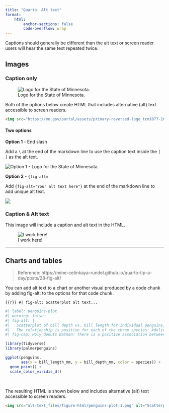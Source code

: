 ```yaml
---
title: "Quarto: Alt text"
format: 
    html:
        anchor-sections: false
        code-overflow: wrap
---
```


Captions should generally be different than the alt text or screen reader users will hear the same text repeated twice.

## Images

### Caption only

![Logo for the State of Minnesota.](https://mn.gov/portal/assets/primary-reversed-logo_tcm1077-265309.jpg)


Both of the options below create HTML that includes alternative (alt) text accessible to screen readers.

```html
<img src="https://mn.gov/portal/assets/primary-reversed-logo_tcm1077-265309.jpg" alt="Option * - Logo for the State of Minnesota.">

```

#### Two options

**Option 1** - End slash

Add a `\` at the end of the markdown line to use the caption text inside the `[ ]` as the alt text.

![Option 1 - Logo for the State of Minnesota. ](https://mn.gov/portal/assets/primary-reversed-logo_tcm1077-265309.jpg)\


**Option 2** -  `{fig-alt=`

Add `{fig-alt="Your alt text here"}` at the end of the markdown line to add unique alt text.

![](https://mn.gov/portal/assets/primary-reversed-logo_tcm1077-265309.jpg){fig-alt="Option 2 - Logo for the State of Minnesota."}

### Caption & Alt text

This image will include a caption and alt text in the HTML.

![I work here!](https://mn.gov/portal/assets/primary-reversed-logo_tcm1077-265309.jpg){fig-alt="Logo for the State of Minnesota."}

---  

## Charts and tables

> Reference: https://mine-cetinkaya-rundel.github.io/quarto-tip-a-day/posts/28-fig-alt/

You can add alt text to a chart or another visual produced by a code chunk by adding fig-alt: to the options for that code chunk.


```{{r}}
#| fig-alt: Scatterplot alt text...
```

```r
#| label: penguins-plot
#| warning: false
#| fig-alt: |
#|   Scatterplot of bill depth vs. bill length for individual penguins, colored by species.
#|   The relationship is positive for each of the three species: Adelie, Chinstrap, and Gentoo.
#| fig-cap: Holy donuts Batman! There is a positive association between the bill depth and length.

library(tidyverse)
library(palmerpenguins)

ggplot(penguins, 
       aes(x = bill_length_mm, y = bill_depth_mm, color = species)) +
  geom_point() +
  scale_color_viridis_d()
```

<br>

The resulting HTML is shown below and includes alternative (alt) text accessible to screen readers.

```html
<img src="alt-text_files/figure-html/penguins-plot-1.png" alt="Scatterplot of bill depth vs. bill length for individual penguins, colored by species. The relationship is positive for each of the three species: Adelie, Chinstrap, and Gentoo.">
```
